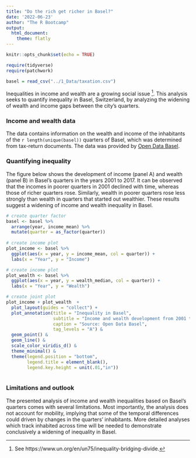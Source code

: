```yaml
---
title: "Do the rich get richer in Basel?"
date: '2022-06-23'
author: "The R Bootcamp"
output: 
  html_document: 
    theme: flatly
---
```


```r
knitr::opts_chunk$set(echo = TRUE)

require(tidyverse)
require(patchwork)

basel = read_csv("../1_Data/taxation.csv")
```


Inequalities in income and wealth are a growing social issue ^[See https://www.un.org/en/un75/inequality-bridging-divide.]. This analysis seeks to quantify inequality in Basel, Switzerland, by analyzing the widening of wealth and income gaps between the city's quarters.    

### Income and wealth data

The data contains information on the wealth and income of the inhabitants of the `r length(unique(basel))` quarters of Basel, which was determined from tax-return documents. The data was provided by [Open Data Basel](https://www.opendata.bs.ch/). 

### Quantifying inequality

The figure below shows the development of income (panel A) and wealth (panel B) in Basel's quarters in the years 2001 to 2017. It can be observed that the incomes in poorer quarters in 2001 declined with time, whereas those of richer quarters rose. Similarly, wealth in poorer quarters rose less strongly than wealth in quarters that started out wealthier. These results suggest a widening of income and wealth inequality in Basel.    

```r
# create quarter factor
basel <- basel %>%
  arrange(year, income_mean) %>% 
  mutate(quarter = as_factor(quarter)) 
  
# create income plot
plot_income <- basel %>% 
  ggplot(aes(x = year, y = income_mean, col = quarter)) +
  labs(x = "Year", y = "Income")

# create income plot
plot_wealth <- basel %>%
  ggplot(aes(x = year, y = wealth_median, col = quarter)) +
  labs(x = "Year", y = "Wealth")

# create joint plot
plot_income + plot_wealth  + 
  plot_layout(guides = "collect") +
  plot_annotation(title = "Inequality in Basel",
                  subtitle = "Income and wealth development from 2001 to 2017",
                  caption = "Source: Open Data Basel",
                  tag_levels = "A") & 
  geom_point() & 
  geom_line() &
  scale_color_viridis_d() &
  theme_minimal() &
  theme(legend.position = "bottom",
        legend.title = element_blank(),
        legend.key.height = unit(.01,"in"))
  
```

### Limitations and outlook

The presented analysis of income and wealth inequalities based on Basel's quarters comes with several limitations. Most importantly, the analysis does not account for mobility, implying that some of the temporal differences could driven by changes in the quarters' inhabitants. More detailed analyses which track inhabited across time will be needed to  demonstrate conclusively a widening of inequality in Basel. 





